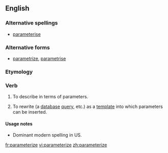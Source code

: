 ==English==

===Alternative spellings===
*[[parameterise]] {{i|UK}}

===Alternative forms===
*[[parametrize]], [[parametrise]] {{i|UK}}

===Etymology===
{{suffix|parameter|ize}}

===Verb===
{{en-verb|parameteriz|ing}}

# {{transitive}} To describe in terms of parameters.
# {{computing|transitive}} To rewrite (a [[database]] [[query]], etc.) as a [[template]] into which parameters can be inserted.

====Usage notes====
*Dominant modern spelling in US.

[[fr:parameterize]]
[[vi:parameterize]]
[[zh:parameterize]]